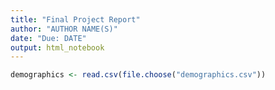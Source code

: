 ```yaml
---
title: "Final Project Report"
author: "AUTHOR NAME(S)"
date: "Due: DATE"
output: html_notebook
---
```





```r
demographics <- read.csv(file.choose("demographics.csv"))

```
